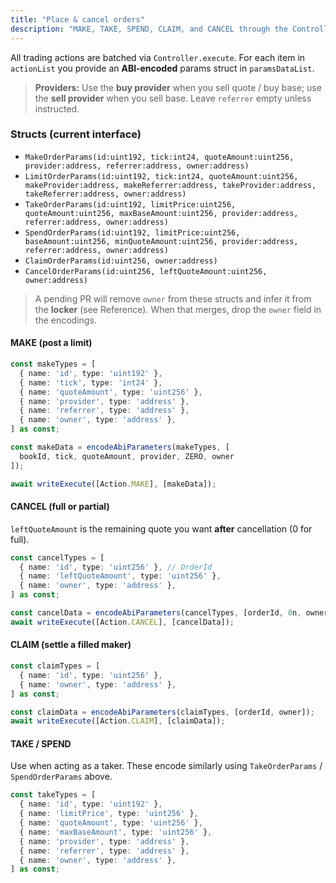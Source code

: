 ```yaml
---
title: "Place & cancel orders"
description: "MAKE, TAKE, SPEND, CLAIM, and CANCEL through the Controller.execute batching API."
---
```


All trading actions are batched via `Controller.execute`. For each item in `actionList` you provide an **ABI‑encoded** params struct in `paramsDataList`.

> **Providers:** Use the **buy provider** when you sell quote / buy base; use the **sell provider** when you sell base. Leave `referrer` empty unless instructed.

### Structs (current interface)

- `MakeOrderParams(id:uint192, tick:int24, quoteAmount:uint256, provider:address, referrer:address, owner:address)`
- `LimitOrderParams(id:uint192, tick:int24, quoteAmount:uint256, makeProvider:address, makeReferrer:address, takeProvider:address, takeReferrer:address, owner:address)`
- `TakeOrderParams(id:uint192, limitPrice:uint256, quoteAmount:uint256, maxBaseAmount:uint256, provider:address, referrer:address, owner:address)`
- `SpendOrderParams(id:uint192, limitPrice:uint256, baseAmount:uint256, minQuoteAmount:uint256, provider:address, referrer:address, owner:address)`
- `ClaimOrderParams(id:uint256, owner:address)`
- `CancelOrderParams(id:uint256, leftQuoteAmount:uint256, owner:address)`

> A pending PR will remove `owner` from these structs and infer it from the **locker** (see Reference). When that merges, drop the `owner` field in the encodings.

#### MAKE (post a limit)

```ts
const makeTypes = [
  { name: 'id', type: 'uint192' },
  { name: 'tick', type: 'int24' },
  { name: 'quoteAmount', type: 'uint256' },
  { name: 'provider', type: 'address' },
  { name: 'referrer', type: 'address' },
  { name: 'owner', type: 'address' },
] as const;

const makeData = encodeAbiParameters(makeTypes, [
  bookId, tick, quoteAmount, provider, ZERO, owner
]);

await writeExecute([Action.MAKE], [makeData]);
```

#### CANCEL (full or partial)

`leftQuoteAmount` is the remaining quote you want **after** cancellation (0 for full).

```ts
const cancelTypes = [
  { name: 'id', type: 'uint256' }, // OrderId
  { name: 'leftQuoteAmount', type: 'uint256' },
  { name: 'owner', type: 'address' },
] as const;

const cancelData = encodeAbiParameters(cancelTypes, [orderId, 0n, owner]);
await writeExecute([Action.CANCEL], [cancelData]);
```

#### CLAIM (settle a filled maker)

```ts
const claimTypes = [
  { name: 'id', type: 'uint256' },
  { name: 'owner', type: 'address' },
] as const;

const claimData = encodeAbiParameters(claimTypes, [orderId, owner]);
await writeExecute([Action.CLAIM], [claimData]);
```

#### TAKE / SPEND

Use when acting as a taker. These encode similarly using `TakeOrderParams` / `SpendOrderParams` above.

```ts
const takeTypes = [
  { name: 'id', type: 'uint192' },
  { name: 'limitPrice', type: 'uint256' },
  { name: 'quoteAmount', type: 'uint256' },
  { name: 'maxBaseAmount', type: 'uint256' },
  { name: 'provider', type: 'address' },
  { name: 'referrer', type: 'address' },
  { name: 'owner', type: 'address' },
] as const;
```

